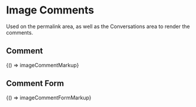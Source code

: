 
<Meta title="Legacy/Components/Image Comments" />

# Image Comments

Used on the permalink area, as well as the Conversations area to render the comments.

## Comment

<Preview>
  <Story name="Comment" height="100px">
    {() => imageCommentMarkup}
  </Story>
</Preview>

## Comment Form

<Preview>
  <Story name="Comment Form" height="300px">
    {() => imageCommentFormMarkup}
  </Story>
</Preview>
